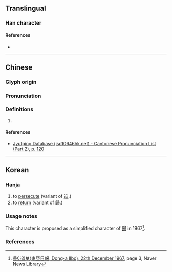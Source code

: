 {{character info/new}}
==Translingual==

===Han character===
{{Han char|rn=66|rad=攴|as=05|sn=9|four=|canj=HAOK|ids=⿰白攵}}

====References====
* {{Han ref|kx=0469.180|dkj=13154|dj=0819.160|hdz=21455.030|uh=6540|ud=25920}}

----

==Chinese==
{{zh-forms}}

===Glyph origin===
{{Han etym}}

===Pronunciation===
{{zh-pron
|m=pò
|c=baak3
|mc=y
|oc=y
|cat=
}}

===Definitions===
{{zh-hanzi}}

# {{rfdef|zh}}

====References====
* [http://www.iso10646hk.net/jp/document/download.jsp Jyutping Database (iso10646hk.net) - Cantonese Pronunciation List (Part 2), p. 120]

----

==Korean==

===Hanja===
{{ko-hanja|hangeul=[[박]], [[귀]]|rv=bak, gwi|mr=pak, kwi|y=pak, kwuy|eumhun=[[핍박하다|핍박할]], [[돌아가다|돌아갈]]|ehrv=pipbakhal, doragal|ehmr=p'ippakhal, toragal|ehy=phippakhal, tolakal}}

# to [[persecute]] (variant of [[迫]].)
# to [[return]] (variant of [[歸]].)

===Usage notes===
This character is proposed as a simplified character of [[歸]] in 1967<ref>[https://newslibrary.naver.com/viewer/index.nhn?articleId=1967122200209203009&editNo=2&printCount=1&publishDate=1967-12-22&officeId=00020&pageNo=3&printNo=14212&publishType=00020 동아일보(東亞日報, Dong-a Ilbo), 22th December 1967], page 3, Naver News Library</ref>.
===References===
{{reflist}}